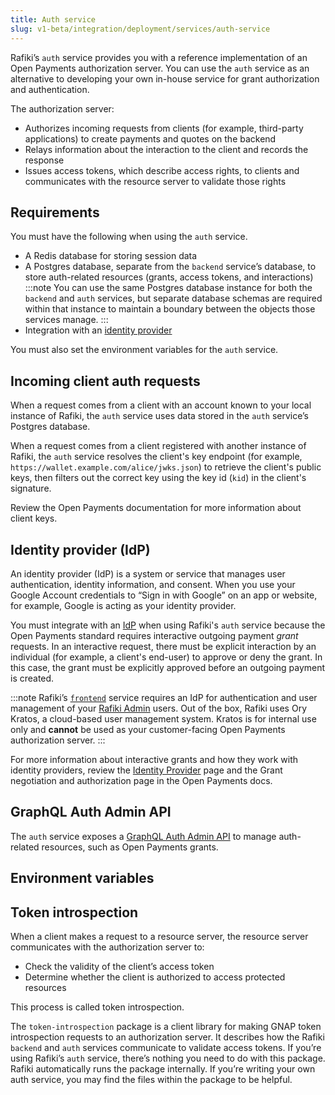 ```yaml
---
title: Auth service
slug: v1-beta/integration/deployment/services/auth-service
---
```



Rafiki’s <LinkOut href="https://github.com/interledger/rafiki/tree/main/packages/auth">`auth`</LinkOut> service provides you with a reference implementation of an Open Payments authorization server. You can use the `auth` service as an alternative to developing your own in-house service for grant authorization and authentication.

The authorization server:

- Authorizes incoming requests from clients (for example, third-party applications) to create payments and quotes on the backend
- Relays information about the interaction to the client and records the response
- Issues access tokens, which describe access rights, to clients and communicates with the resource server to validate those rights

## Requirements

You must have the following when using the `auth` service.

- A Redis database for storing session data
- A Postgres database, separate from the `backend` service’s database, to store auth-related resources (grants, access tokens, and interactions)
  :::note
  You can use the same Postgres database instance for both the `backend` and `auth` services, but separate database schemas are required within that instance to maintain a boundary between the objects those services manage.
  :::
- Integration with an [identity provider](#identity-provider-idp)

You must also set the environment variables for the `auth` service.

## Incoming client auth requests

When a request comes from a client with an account known to your local instance of Rafiki, the `auth` service uses data stored in the `auth` service’s Postgres database.

When a request comes from a client registered with another instance of Rafiki, the `auth` service resolves the client's key endpoint (for example, `https://wallet.example.com/alice/jwks.json`) to retrieve the client's public keys, then filters out the correct key using the key id (`kid`) in the client's signature.

Review the <LinkOut href="https://openpayments.dev/identity/client-keys/">Open Payments documentation</LinkOut> for more information about client keys.

## Identity provider (IdP)

An identity provider (IdP) is a system or service that manages user authentication, identity information, and consent. When you use your Google Account credentials to “Sign in with Google” on an app or website, for example, Google is acting as your identity provider.

You must integrate with an [IdP](/v1-beta/integration/requirements/open-payments/idp) when using Rafiki's `auth` service because the Open Payments standard requires interactive outgoing payment _grant_ requests. In an interactive request, there must be explicit interaction by an individual (for example, a client's end-user) to approve or deny the grant. In this case, the grant must be explicitly approved before an outgoing payment is created.

:::note
Rafiki’s [`frontend`](/v1-beta/integration/deployment/services/frontend-service) service requires an IdP for authentication and user management of your [Rafiki Admin](/v1-beta/admin/admin-user-guide) users. Out of the box, Rafiki uses Ory Kratos, a cloud-based user management system. Kratos is for internal use only and **cannot** be used as your customer-facing Open Payments authorization server.
:::

For more information about interactive grants and how they work with identity providers, review the [Identity Provider](/v1-beta/integration/requirements/open-payments/idp) page and the <LinkOut href="https://openpayments.dev/identity/grants/">Grant negotiation and authorization</LinkOut> page in the Open Payments docs.

## GraphQL Auth Admin API

The `auth` service exposes a [GraphQL Auth Admin API](/v1-beta/apis/graphql/admin-api-overview#auth-admin-api) to manage auth-related resources, such as Open Payments grants.

## Environment variables

<Auth />

## Token introspection

When a client makes a request to a resource server, the resource server communicates with the authorization server to:

- Check the validity of the client’s access token
- Determine whether the client is authorized to access protected resources

This process is called token introspection.

The `token-introspection` <LinkOut href="https://github.com/interledger/rafiki/tree/main/packages">package</LinkOut> is a client library for making <LinkOut href="https://datatracker.ietf.org/doc/draft-ietf-gnap-core-protocol/">GNAP</LinkOut> token introspection requests to an authorization server. It describes how the Rafiki `backend` and `auth` services communicate to validate access tokens. If you’re using Rafiki’s `auth` service, there’s nothing you need to do with this package. Rafiki automatically runs the package internally. If you’re writing your own auth service, you may find the files within the package to be helpful.
